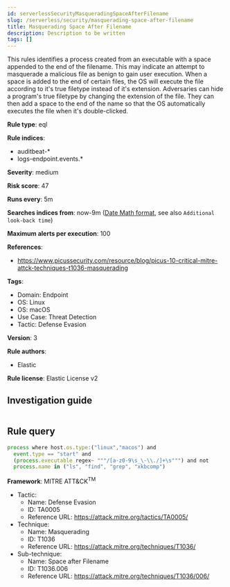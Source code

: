 ```yaml
---
id: serverlessSecurityMasqueradingSpaceAfterFilename
slug: /serverless/security/masquerading-space-after-filename
title: Masquerading Space After Filename
description: Description to be written
tags: []
---
```


<div id="masquerading-space-after-filename"></div>

This rules identifies a process created from an executable with a space appended to the end of the filename. This may indicate an attempt to masquerade a malicious file as benign to gain user execution. When a space is added to the end of certain files, the OS will execute the file according to it's true filetype instead of it's extension. Adversaries can hide a program's true filetype by changing the extension of the file. They can then add a space to the end of the name so that the OS automatically executes the file when it's double-clicked.

**Rule type**: eql

**Rule indices**: 

* auditbeat-*
* logs-endpoint.events.*

**Severity**: medium

**Risk score**: 47

**Runs every**: 5m

**Searches indices from**: now-9m ([Date Math format](((ref))/common-options.html#date-math), see also <DocLink id="serverlessSecurityRulesUiCreate" section="set-the-rules-schedule">`Additional look-back time`</DocLink>)

**Maximum alerts per execution**: 100

**References**: 

* https://www.picussecurity.com/resource/blog/picus-10-critical-mitre-attck-techniques-t1036-masquerading

**Tags**: 

* Domain: Endpoint
* OS: Linux
* OS: macOS
* Use Case: Threat Detection
* Tactic: Defense Evasion

**Version**: 3

**Rule authors**: 

* Elastic

**Rule license**: Elastic License v2

## Investigation guide

```markdown

```

## Rule query

```js
process where host.os.type:("linux","macos") and
  event.type == "start" and
  (process.executable regex~ """/[a-z0-9\s_\-\\./]+\s""") and not
  process.name in ("ls", "find", "grep", "xkbcomp")

```

**Framework**: MITRE ATT&CK<sup>TM</sup>

* Tactic:
    * Name: Defense Evasion
    * ID: TA0005
    * Reference URL: https://attack.mitre.org/tactics/TA0005/
* Technique:
    * Name: Masquerading
    * ID: T1036
    * Reference URL: https://attack.mitre.org/techniques/T1036/
* Sub-technique:
    * Name: Space after Filename
    * ID: T1036.006
    * Reference URL: https://attack.mitre.org/techniques/T1036/006/

